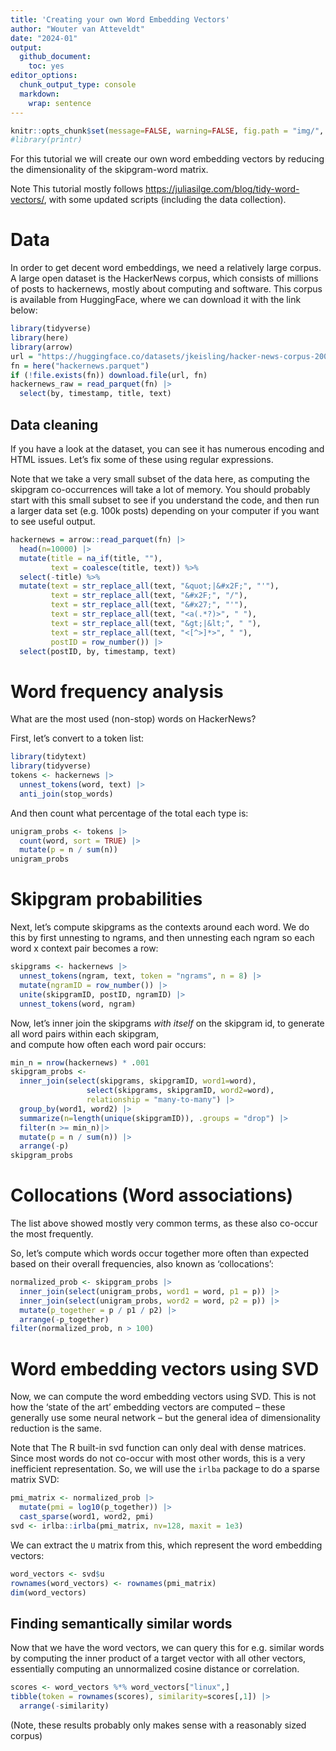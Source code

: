 ```yaml
---
title: 'Creating your own Word Embedding Vectors'
author: "Wouter van Atteveldt"
date: "2024-01"
output: 
  github_document:
    toc: yes
editor_options: 
  chunk_output_type: console
  markdown: 
    wrap: sentence
---
```



```r
knitr::opts_chunk$set(message=FALSE, warning=FALSE, fig.path = "img/", results='hide')
#library(printr)
```

For this tutorial we will create our own word embedding vectors by reducing the dimensionality of the skipgram-word matrix. 

Note This tutorial mostly follows [https://juliasilge.com/blog/tidy-word-vectors/](https://juliasilge.com/blog/tidy-word-vectors/),
with some updated scripts (including the data collection).

# Data

In order to get decent word embeddings, we need a relatively large corpus.
A large open dataset is the HackerNews corpus, which consists of millions of posts to hackernews, mostly about computing and software. 
This corpus is available from HuggingFace, where we can download it with the link below:

```r
library(tidyverse)
library(here)
library(arrow)
url = "https://huggingface.co/datasets/jkeisling/hacker-news-corpus-2007-2022/resolve/refs%2Fconvert%2Fparquet/default/partial-train/0000.parquet"
fn = here("hackernews.parquet")
if (!file.exists(fn)) download.file(url, fn)
hackernews_raw = read_parquet(fn) |>
  select(by, timestamp, title, text)
```

## Data cleaning

If you have a look at the dataset, you can see it has numerous encoding and HTML issues. 
Let's fix some of these using regular expressions. 

Note that we take a very small subset of the data here, as computing the skipgram co-occurrences will take a lot of memory.
You should probably start with this small subset to see if you understand the code,
and then run a larger data set (e.g. 100k posts) depending on your computer if you want to see useful output.

```r
hackernews = arrow::read_parquet(fn) |> 
  head(n=10000) |> 
  mutate(title = na_if(title, ""),
         text = coalesce(title, text)) %>%
  select(-title) %>%
  mutate(text = str_replace_all(text, "&quot;|&#x2F;", "'"),   
         text = str_replace_all(text, "&#x2F;", "/"),           
         text = str_replace_all(text, "&#x27;", "'"),           
         text = str_replace_all(text, "<a(.*?)>", " "),      
         text = str_replace_all(text, "&gt;|&lt;", " "),       
         text = str_replace_all(text, "<[^>]*>", " "), 
         postID = row_number()) |>
  select(postID, by, timestamp, text)
```

# Word frequency analysis

What are the most used (non-stop) words on HackerNews?

First, let's convert to a token list:

```r
library(tidytext)
library(tidyverse)
tokens <- hackernews |> 
  unnest_tokens(word, text) |> 
  anti_join(stop_words)
```

And then count what percentage of the total each type is:

```r
unigram_probs <- tokens |>
  count(word, sort = TRUE) |>
  mutate(p = n / sum(n))
unigram_probs
```


# Skipgram probabilities

Next, let's compute skipgrams as the contexts around each word.
We do this by first unnesting to ngrams, and then unnesting each ngram so each word x context pair becomes a row:

```r
skipgrams <- hackernews |>
  unnest_tokens(ngram, text, token = "ngrams", n = 8) |>
  mutate(ngramID = row_number()) |>
  unite(skipgramID, postID, ngramID) |>
  unnest_tokens(word, ngram)
```


Now, let's inner join the skipgrams *with itself* on the skipgram id, to generate all word pairs within each skipgram,\
and compute how often each word pair occurs:

```r
min_n = nrow(hackernews) * .001
skipgram_probs <- 
  inner_join(select(skipgrams, skipgramID, word1=word),
                 select(skipgrams, skipgramID, word2=word),
                 relationship = "many-to-many") |>
  group_by(word1, word2) |>
  summarize(n=length(unique(skipgramID)), .groups = "drop") |>
  filter(n >= min_n)|>
  mutate(p = n / sum(n)) |>
  arrange(-p)
skipgram_probs
```

# Collocations (Word associations)

The list above showed mostly very common terms, as these also co-occur the most frequently.

So, let's compute which words occur together more often than expected based on their overall frequencies,
also known as 'collocations':

```r
normalized_prob <- skipgram_probs |>
  inner_join(select(unigram_probs, word1 = word, p1 = p)) |>
  inner_join(select(unigram_probs, word2 = word, p2 = p)) |>
  mutate(p_together = p / p1 / p2) |>
  arrange(-p_together)
filter(normalized_prob, n > 100)
```

# Word embedding vectors using SVD

Now, we can compute the word embedding vectors using SVD. 
This is not how the 'state of the art' embedding vectors are computed 
-- these generally use some neural network -- 
but the general idea of dimensionality reduction is the same.

Note that The R built-in svd function can only deal with dense matrices.
Since most words do not co-occur with most other words, this is a very inefficient representation.
So, we will use the `irlba` package to do a sparse matrix SVD:

```r
pmi_matrix <- normalized_prob |>
  mutate(pmi = log10(p_together)) |>
  cast_sparse(word1, word2, pmi) 
svd <- irlba::irlba(pmi_matrix, nv=128, maxit = 1e3)
```

We can extract the `U` matrix from this, which represent the word embedding vectors:

```r
word_vectors <- svd$u
rownames(word_vectors) <- rownames(pmi_matrix)
dim(word_vectors)
```

## Finding semantically similar words

Now that we have the word vectors, we can query this for e.g. similar words by computing the 
inner product of a target vector with all other vectors, essentially computing an unnormalized cosine distance or correlation.

```r
scores <- word_vectors %*% word_vectors["linux",]
tibble(token = rownames(scores), similarity=scores[,1]) |>
  arrange(-similarity)
```

(Note, these results probably only makes sense with a reasonably sized corpus)
